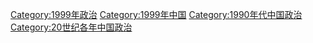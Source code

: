 [[Category:1999年政治|Category:1999年政治]]
[[Category:1999年中国|Category:1999年中国]]
[[Category:1990年代中国政治|Category:1990年代中国政治]]
[[Category:20世纪各年中国政治|Category:20世纪各年中国政治]]